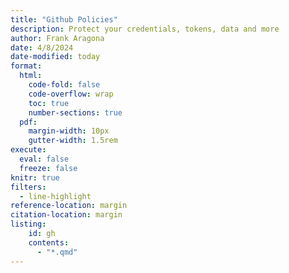 ```yaml
---
title: "Github Policies"
description: Protect your credentials, tokens, data and more
author: Frank Aragona
date: 4/8/2024
date-modified: today
format: 
  html:
    code-fold: false
    code-overflow: wrap
    toc: true
    number-sections: true
  pdf:
    margin-width: 10px
    gutter-width: 1.5rem
execute: 
  eval: false
  freeze: false
knitr: true
filters: 
  - line-highlight
reference-location: margin
citation-location: margin
listing:
    id: gh
    contents:
      - "*.qmd"
---
```

